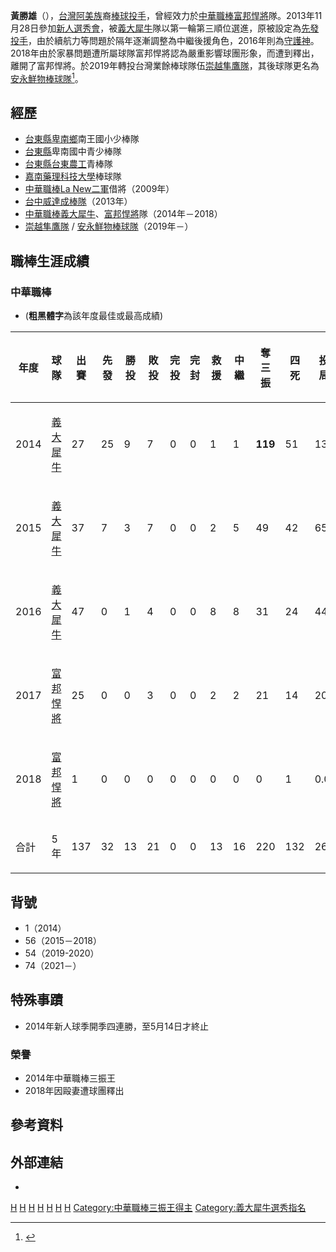{{noteTA|1=zh-cn:于孟雄;zh-tw:于孟雄;| 2=zh-cn:于孟;zh-tw:于孟;
|3=zh-cn:彭世杰;zh-tw:彭世杰;|4=zh-cn:世杰;zh-tw:世杰;}}{{otheruses|subject=台灣職棒球員|other=同名醫師、公益與宗教工作者|黃勝雄}}
{{Infobox baseball biography|
name=黃勝雄<!-- 注释出：|
image=富邦悍將_Logo.jpg -->|
width=150|
position=投手|
team=安永鮮物|
number=35|
bats=左|
throws=左|
|birthdate={{birth_date_and_age|1990|12|3|mf=y}}|
birthplace={{TWN}}[[台東縣|台東縣]]|
debutdate=3月23日|
debutyear=2014年|
debutteam=義大犀牛|
statyear=2017年球季|
stat1label=勝投－敗投|
stat1value=13－21|
stat2label=中繼－救援|
stat2value=16－13|
stat3label=三振－四死|
stat3value=220－131|
stat4label=防禦率|
stat4value=4.84|
|awards=<nowiki></nowiki>
*中華職棒年度總冠軍：2016
*[[中華職棒三振王|中華職棒三振王]]：2014
*[[中華職棒明星賽|中華職棒明星賽]]：2014、2016
|teams=<nowiki></nowiki>
*[[義大犀牛|義大犀牛]]、[[富邦悍將|富邦悍將]]（2014年－2018年）
}}
'''黃勝雄'''（{{bd|1990年|12月3日|||catIdx=黃}}），[[台灣|台灣]][[阿美族|阿美族]]裔[[棒球|棒球]][[投手|投手]]，曾經效力於[[中華職棒|中華職棒]][[富邦悍將|富邦悍將]]隊。2013年11月28日參加[[中華職棒歷年選秀會#職棒二十五年（2014年）|新人選秀會]]，被[[義大犀牛|義大犀牛]]隊以第一輪第三順位選進，原被設定為[[先發投手|先發投手]]，由於續航力等問題於隔年逐漸調整為中繼後援角色，2016年則為[[終結者_(棒球)|守護神]]。2018年由於家暴問題遭所屬球隊富邦悍將認為嚴重影響球團形象，而遭到釋出，離開了富邦悍將。於2019年轉投台灣業餘棒球隊伍[[崇越隼鷹隊|崇越隼鷹隊]]，其後球隊更名為[[安永鮮物棒球隊|安永鮮物棒球隊]]<ref>{{cite web|language=zh-tw|url=https://www.nownews.com/news/20190215/3226696/|title=火球男黃勝雄重返業餘　加盟崇越隼鷹重新出發|publisher=今日新聞|author=吳政紘|date=2019-02-15|accessdate=2019-02-16|archive-date=2019-11-28|archive-url=https://web.archive.org/web/20191128151743/https://www.nownews.com/news/20190215/3226696/|dead-url=no}}</ref>。

== 經歷 ==
*[[台東縣|台東縣]][[卑南鄉|卑南鄉]]南王國小少棒隊 
*[[台東縣|台東縣]]卑南國中青少棒隊
*[[國立臺東專科學校|台東縣台東農工]]青棒隊
*[[嘉南藥理大學|嘉南藥理科技大學]]棒球隊
*[[中華職棒|中華職棒]][[La_New二軍|La New二軍]]借將（2009年）
*[[台中威達成棒隊|台中威達成棒隊]]（2013年）
*[[中華職棒|中華職棒]][[義大犀牛|義大犀牛]]、[[富邦悍將|富邦悍將]]隊（2014年－2018）
*[[崇越隼鷹隊|崇越隼鷹隊]] / [[安永鮮物棒球隊|安永鮮物棒球隊]]（2019年－）

==職棒生涯成績==
===中華職棒===
*('''粗黑體字'''為該年度最佳或最高成績)
{|border=1 width="800px"
!年度||球隊||出賽||先發||勝投||敗投||完投||完封||救援||中繼||奪三振||四死||投球局數||責失||防禦率
|- align="center"
|2014||[[義大犀牛|義大犀牛]]||27||25||9||7||0||0||1||1||'''119'''||51||138.1||65||4.23
|- align="center"
|2015||[[義大犀牛|義大犀牛]]||37||7||3||7||0||0||2||5||49||42||65.0||36||4.98
|- align="center"
|2016||[[義大犀牛|義大犀牛]]||47||0||1||4||0||0||8||8||31||24||44.0||24||4.91
|- align=center
|2017||[[富邦悍將|富邦悍將]]||25||0||0||3||0||0||2||2||21||14||20.2||19||8.27
|- align=center
|2018||[[富邦悍將|富邦悍將]]||1||0||0||0||0||0||0||0||0||1||0.0||3||無限大
|- align=center style="background:#00AEAE;color:white" align=middle 
|合計||5年||137||32||13||21||0||0||13||16||220||132||268.0||147||4.94||
|}

==背號==
*1（2014）
*56（2015－2018）
*54（2019-2020）
*74（2021－）

==特殊事蹟==
*2014年新人球季開季四連勝，至5月14日才終止
===榮譽===
*2014年中華職棒三振王
*2018年因毆妻遭球團釋出

==參考資料==
{{reflist}}
== 外部連結 ==
{{台灣棒球維基館|黃勝雄}}
{{中華職棒球員資料|id=H307|name=黃勝雄}}
*{{facebook|勝投英雄-黃勝雄56-1459845937571910}}
{{start box}}
{{s-awards}}
{{s-before|[[羅力M.L|雷　力]]}}
{{s-title|[[中華職棒三振王|中華職棒三振王]]|2014年}}
{{s-after|[[羅力M.L|羅　力]]<br>（即2013年雷力）}}
{{end box}}
{{義大犀牛2016年中華職棒總冠軍}}
{{2017年世界棒球經典賽中華成棒代表隊}}
[[Category:台灣原住民棒球運動員|H]]
[[Category:義大犀牛隊球員|H]]
[[Category:富邦悍將隊球員|H]]
[[Category:國立臺東專科學校校友|H]]
[[Category:嘉南藥理大學校友|H]]
[[Category:臺東縣人|H]]
[[Category:黃姓|H]]
[[Category:中華職棒三振王得主|Category:中華職棒三振王得主]]
[[Category:義大犀牛選秀指名|Category:義大犀牛選秀指名]]